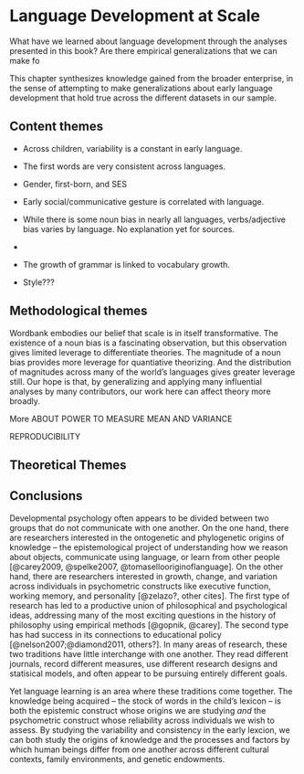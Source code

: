 # Language Development at Scale {#conclusion-scale}

What have we learned about language development through the analyses presented in this book? Are there empirical generalizations that we can make fo 

This chapter synthesizes knowledge gained from the broader enterprise, in the sense of attempting to make generalizations about early language development that hold true across the different datasets in our sample. 

## Content themes

<!-- Cheat sheet: What did we learn in each chapter?  -->

* Across children, variability is a constant in early language. 

* The first words are very consistent across languages.

* Gender, first-born, and SES

* Early social/communicative gesture is correlated with language.

* While there is some noun bias in nearly all languages, verbs/adjective bias varies by language. No explanation yet for sources.

* 

* The growth of grammar is linked to vocabulary growth.

* Style???



<!-- Are the chapters in the right order? -->


## Methodological themes

Wordbank embodies our belief that scale is in itself transformative. The existence of a noun bias is a fascinating observation, but this observation gives limited leverage to differentiate theories. The magnitude of a noun bias provides more leverage for quantiative theorizing. And the distribution of magnitudes across many of the world's languages gives greater leverage still. Our hope is that, by generalizing and applying many influential analyses by many contributors, our work here can affect theory more broadly.

More ABOUT POWER TO MEASURE MEAN AND VARIANCE

REPRODUCIBILITY


## Theoretical Themes


## Conclusions

Developmental psychology often appears to be divided between two groups that do not communicate with one another. On the one hand, there are researchers interested in the ontogenetic and phylogenetic origins of knowledge -- the epistemological project of understanding how we reason about objects, communicate using language, or learn from other people [@carey2009, @spelke2007, @tomasellooriginoflanguage]. On the other hand, there are researchers interested in growth, change, and variation across individuals in psychometric constructs like executive function, working memory, and personality [@zelazo?, other cites]. The first type of research has led to a productive union of philosophical and psychological ideas, addressing many of the most exciting questions in the history of philosophy using empirical methods [@gopnik, @carey]. The second type has had success in its connections to educational policy [@nelson2007;@diamond2011, others?]. In many areas of research, these two traditions have little interchange with one another. They read different journals, record different measures, use different research designs and statisical models, and often appear to be pursuing entirely different goals. 

Yet language learning is an area where these traditions come together. The knowledge being acquired -- the stock of words in the child's lexicon -- is both the epistemic construct whose origins we are studying *and* the psychometric construct whose reliability across individuals we wish to assess. By studying the variability and consistency in the early lexcion, we can both study the origins of knowledge and the processes and factors by which human beings differ from one another across different cultural contexts, family environments, and genetic endowments.

